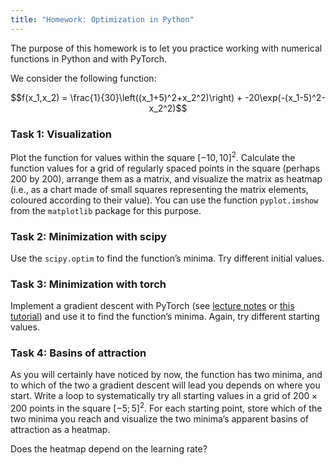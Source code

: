 ```yaml
---
title: "Homework: Optimization in Python"
---
```


The purpose of this homework is to let you practice working with numerical functions in Python and with PyTorch.

We consider the following function:

$$f(x_1,x_2) = \frac{1}{30}\left((x_1+5)^2+x_2^2)\right) + -20\exp(-(x_1-5)^2-x_2^2)$$

### Task 1: Visualization

Plot the function for values within the square $[-10,10]^2$. Calculate the function values for a grid of regularly spaced points in the square (perhaps 200 by 200), arrange them as a matrix, and visualize the matrix as heatmap (i.e., as a chart made of small squares representing the matrix elements, coloured according to their value). You can use the function `pyplot.imshow` from the `matplotlib` package for this purpose.

### Task 2: Minimization with scipy

Use the `scipy.optim` to find the function's minima. Try different initial values.

### Task 3: Minimization with torch

Implement a gradient descent with PyTorch (see [lecture notes](torch_autograd.html) or [this tutorial](https://docs.pytorch.org/tutorials/beginner/blitz/autograd_tutorial.html)) and use it to find the function's minima. Again, try different starting values.

### Task 4: Basins of attraction

As you will certainly have noticed by now, the function has two minima, and to which of the two a gradient descent will lead you depends on where you start. Write a loop to systematically try all starting values in a grid of $200\times 200$ points in the square $[-5;5]^2$. For each starting point, store which of the two minima you reach and visualize the two minima's apparent basins of attraction as a heatmap.

Does the heatmap depend on the learning rate?